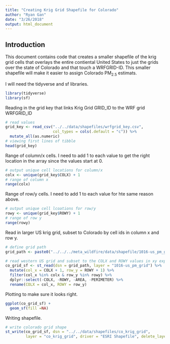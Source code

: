 ```yaml
---
title: "Creating Krig Grid Shapefile for Colorado"
author: "Ryan Gan"
date: "3/26/2018"
output: html_document
---
```


## Introduction

This document contains code that creates a smaller shapefile of the krig grid cells that overlays the entire contiental United States to just the grids over the state of Colorado and that touch a WRFGRID-ID. This smaller shapefile will make it easier to assign Colorado PM~2.5~ estimats. 

I will need the tidyverse and sf libraries.
```r
library(tidyverse)
library(sf)
```

Reading in the grid key that links Krig Grid GRID_ID to the WRF grid WRFGRID_ID 
```r
# read values
grid_key <- read_csv("../../data/shapefiles/wrfgrid_key.csv", 
                     col_types = cols(.default = "c")) %>% 
  mutate_all(as.numeric)
# viewing first lines of tibble
head(grid_key)
```

Range of column/x cells. I need to add 1 to each value to get the right location in the array since the values start at 0.
```r
# output unique cell locations for column/x
colx <- unique(grid_key$COLX) + 1
# range of column x
range(colx)
```

Range of row/y cells. I need to add 1 to each value for hte same reason above.
```r
# output unique cell lcoations for row/y
rowy <- unique(grid_key$ROWY) + 1
# range of row y
range(rowy)
```

Read in larger US krig grid, subset to Colorado by cell ids in column x and row y.

```r
# define grid path
grid_path <- paste0("../../../meta_wildfire/data/shapefile/1016-us_pm_grid/")

# read western US grid and subset to the COLX and ROWY values in xy expanded grid
co_grid_sf <- st_read(dsn = grid_path, layer = "1016-us_pm_grid") %>% 
  mutate(col_x = COLX + 1, row_y = ROWY + 1) %>% 
  filter(col_x %in% colx & row_y %in% rowy) %>% 
  dplyr::select(-COLX, -ROWY, -AREA, -PERIMETER) %>% 
  rename(COLX = col_x, ROWY = row_y)
```

Plotting to make sure it looks right.

```r
ggplot(co_grid_sf) +
  geom_sf(fill =NA)
```

Writing shapefile.

```r
# write colorado grid shape
st_write(co_grid_sf, dsn = "../../data/shapefiles/co_krig_grid", 
         layer = "co_krig_grid", driver = "ESRI Shapefile", delete_layer = T)
```